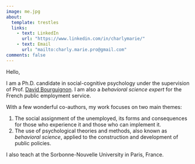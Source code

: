 ```yaml
---
image: me.jpg
about:
  template: trestles
  links:
    - text: LinkedIn
      url: "https://www.linkedin.com/in/charlymarie/"
    - text: Email
      url: "mailto:charly.marie.pro@gmail.com"
comments: false
---
```


Hello,

I am a Ph.D. candidate in social-cognitive psychology under the supervision of Prof. [David Bourguignon](https://scholar.google.com/citations?user=dYsZHoQAAAAJ&hl=fr&oi=sra){target="_blank"}. I am also a *behavioral science expert* for the French public employment service.

With a few wonderful co-authors, my work focuses on two main themes: 

::: {} 
1. The social assignment of the unemployed, its forms and consequences for those who experience it and those who can implement it. 
2. The use of psychological theories and methods, also known as *behavioral science*, applied to the construction and development of public policies. 
:::

I also teach at the Sorbonne-Nouvelle University in Paris, France.